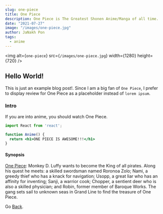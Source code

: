 ```yaml
---
slug: one-piece
title: One Piece
description: One Piece is The Greatest Shonen Anime/Manga of all time.
date: "2021-07-27"
image: "/images/one-piece.jpg"
author: JaNakh Pon
tags:
  - anime
---
```


<img
  alt={`one-piece`}
  src={`/images/one-piece.jpg`}
  width={1280}
  height={720}
/>

## Hello World!

This is just an example blog post!. Since I am a big fan of `One Piece`, I prefer to display review for One Piece as a placeholder instead of `lorem ipsum`.

### Intro

If you are into anime, you should watch One Piece.

```jsx:anime.jsx
import React from 'react';

function Anime() {
  return <h1>ONE PIECE IS AWESOME!!!</h1>
}
```

#### Synopsis

[One Piece](https://myanimelist.net/anime/21/One_Piece): Monkey D. Luffy wants to become the King of all pirates. Along his quest he meets: a skilled swordsman named Roronoa Zolo; Nami, a greedy thief who has a knack for navigation; Usopp, a great liar who has an affinity for inventing; Sanji, a warrior cook; Chopper, a sentient deer who is also a skilled physician; and Robin, former member of Baroque Works. The gang sets sail to unknown seas in Grand Line to find the treasure of One Piece.

Go [Back](/blog).
